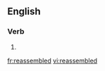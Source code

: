 ==English==

===Verb===
{{head|en}}

# {{en-past of|reassemble}}

[[fr:reassembled]]
[[vi:reassembled]]